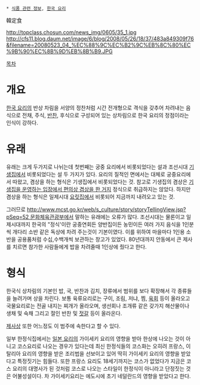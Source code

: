  * [[식품 관련 정보]], [[한국 요리]]

韓定食

http://topclass.chosun.com/news_img/0605/35_1.jpg
http://cfs11.blog.daum.net/image/6/blog/2008/05/26/18/37/483a849309f76&filename=20080523_04_%EC%88%9C%EC%B2%9C%EB%8C%80%EC%9B%90%EC%8B%9D%EB%8B%B9.JPG

[[목차]]

= 개요 =
[[한국 요리]]의 반상 차림을 서양의 정찬처럼 시간 전개형으로 격식을 갖추어 차려내는 음식으로 전채, 주식, [[반찬]], 후식으로 구성되어 있는 상차림으로 한국 요리의 정점이라는 인식이 강하다.

= 유래 =
유래는 크게 두가지로 나뉘는데 첫번째는 궁중 요리에서 비롯되었다는 설과 조선시대 [[기생]]집에서 비롯되었다는 설 두 가지가 있다. 요리의 질적인 면에서는 대체로 궁중요리에서 따왔고, 겸상을 하는 형식은 기생집에서 비롯되었다는 것. 참고로 기생집의 겸상은 [[메이드 카페|기생집을 운영하는 입장에서 편의상 겸상을 한 거지]] 정식으로 취급하지는 않았다. 하지만 겸상을 하는 형식은 일제시대 [[요릿집]]에서 비롯되어 지금까지 내려오고 있는 것.

그러므로 [[http://www.mcst.go.kr/web/s_culture/story/storyTellingView.jsp?pSeq=52 문화체육관광부]]에서 말하는 유래에는 오류가 많다. 조선시대는 물론이고 일제시대까지 한국의 "정식'이란 궁중연회든 양반집이든 농민이든 여러 가지 음식을 1인분씩 개다리 소반 같은 독상에 차려 주는것이 기본이였다. 이를 위하여 마을마다 1인용 소반을 공용품처럼 수십,수백개씩 보관하는 창고가 있었다. 80년대까지 안동에서 큰 제사를 치르면 참가한 사람들에게 밥을 차려줄때 1인상에 줬다고 한다.

= 형식 =
한국식 상차림의 기본인 밥, 국, 반찬과 김치, 장류에서 범위를 보다 확장해서 각 종류들을 늘려가며 상을 차린다. 보통 육류요리로는 구이, 조림, 저냐, 찜, [[육회]] 등이 올라오고 국물요리로는 전골 내지는 찌개가 올라오며, 생선회나 조개류 같은 갖가지 해산물이나 생채 및 숙채 그리고 절인 반찬 및 [[젓갈]] 등이 올라온다.

[[제사]]상 또한 어느정도 이 범주에 속한다고 할 수 있다.

일부 한정식집에서는 [[일본 요리]]의 가이세키 요리의 영향을 받아 한상에 나오는 것이 아니고 코스요리로 나오는 경우가 있다는데 최신 한정식들의 코스화는 오히려 프랑스, 이탈리아 요리의 영향을 받은 조리법을 선보이고 있어 딱히 가이세키 요리의 영향을 받았다고 특정짓기는 힘들다. 또한 프랑스 요리도 18세기까지는 코스가 없었다가 지금은 코스 요리의 대명사가 된 것처럼 코스로 나오는 스타일이 한정식이 아니라고 단정짓는 것은 어불성설이다. 차 가이세키요리는 에도시에 초기 네덜란드의 영향을 받았다고 한다.
